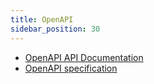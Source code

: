 ```yaml
---
title: OpenAPI
sidebar_position: 30
---
```


- [OpenAPI API Documentation](https://docs.steedos.com/openapi/records/index.html#tag/service_records)
- [OpenAPI specification](https://github.com/steedos/steedos-docs/blob/master/openapi/records.yaml)
